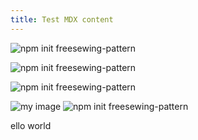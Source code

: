 ```yaml
---
title: Test MDX content
---
```


![npm init freesewing-pattern](./create-freesewing-pattern.svg)

![npm init freesewing-pattern](test/create-freesewing-pattern.svg)

![npm init freesewing-pattern](/test/create-freesewing-pattern.svg)

![my image](./my-awesome-image.png)
![npm init freesewing-pattern](./create-freesewing-pattern.svg)

ello world
